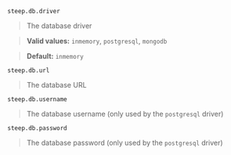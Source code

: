 `steep.db.driver`

> The database driver

> **Valid values:** `inmemory`, `postgresql`, `mongodb`

> **Default:** `inmemory`

`steep.db.url`

> The database URL

`steep.db.username`

> The database username (only used by the `postgresql` driver)

`steep.db.password`

> The database password (only used by the `postgresql` driver)
